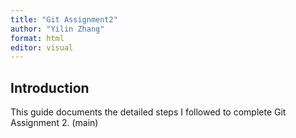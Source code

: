 ```yaml
---
title: "Git Assignment2"
author: "Yilin Zhang"
format: html
editor: visual
---
```


## Introduction

This guide documents the detailed steps I followed to complete Git Assignment 2. (main)
